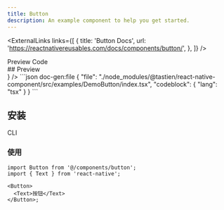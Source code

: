 ```yaml
---
title: Button
description: An example component to help you get started.
---
```



<ExternalLinks
  links={[
    {
      title: 'Button Docs',
      url: 'https://reactnativereusables.com/docs/components/button/',
    },
  ]}
/>

<div className='h-5' />

<Tabs defaultValue="preview">
  <TabsList>
    <TabsTrigger value="preview">Preview</TabsTrigger>
    <TabsTrigger value="code">Code</TabsTrigger>
  </TabsList>
  <TabsContent value="preview">
    <div id="preview" className='*:hidden scroll-m-20' aria-hidden>
      ## Preview
    </div>
    <PreviewCard preview={<ButtonPreview />} />
  </TabsContent>
  <TabsContent value="code">
    ```json doc-gen:file
    {
      "file": "./node_modules/@tastien/react-native-component/src/examples/DemoButton/index.tsx",
      "codeblock": {
        "lang": "tsx"
      }
    }
    ```
  </TabsContent>
</Tabs>

## 安装

<Tabs defaultValue='cli'>
  <TabsList>
    <TabsTrigger id='cli' value='cli'>
      CLI
    </TabsTrigger>
  </TabsList>
  <TabsContent value='cli'>
    <CommandTabs
      args={[
        'add',
        'https://rnr-registry-template-docs.vercel.app/r/example-button.json',
      ]}
    />
  </TabsContent>
</Tabs>

### 使用

```tsx
import Button from '@/components/button';
import { Text } from 'react-native';

<Button>
  <Text>按钮</Text>
</Button>;
```
